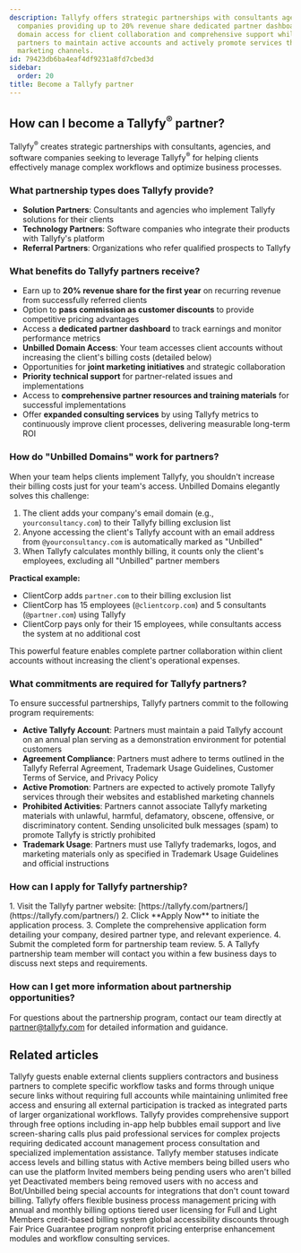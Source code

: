 ```yaml
---
description: Tallyfy offers strategic partnerships with consultants agencies and software
  companies providing up to 20% revenue share dedicated partner dashboards unbilled
  domain access for client collaboration and comprehensive support while requiring
  partners to maintain active accounts and actively promote services through approved
  marketing channels.
id: 79423db6ba4eaf4df9231a8fd7cbed3d
sidebar:
  order: 20
title: Become a Tallyfy partner
---
```



## How can I become a Tallyfy<sup>®</sup> partner?

Tallyfy<sup>®</sup> creates strategic partnerships with consultants, agencies, and software companies seeking to leverage Tallyfy<sup>®</sup> for helping clients effectively manage complex workflows and optimize business processes.

### What partnership types does Tallyfy provide?

- **Solution Partners**: Consultants and agencies who implement Tallyfy solutions for their clients
- **Technology Partners**: Software companies who integrate their products with Tallyfy's platform
- **Referral Partners**: Organizations who refer qualified prospects to Tallyfy

### What benefits do Tallyfy partners receive?

- Earn up to **20% revenue share for the first year** on recurring revenue from successfully referred clients
- Option to **pass commission as customer discounts** to provide competitive pricing advantages
- Access a **dedicated partner dashboard** to track earnings and monitor performance metrics
- **Unbilled Domain Access**: Your team accesses client accounts without increasing the client's billing costs (detailed below)
- Opportunities for **joint marketing initiatives** and strategic collaboration
- **Priority technical support** for partner-related issues and implementations
- Access to **comprehensive partner resources and training materials** for successful implementations
- Offer **expanded consulting services** by using Tallyfy metrics to continuously improve client processes, delivering measurable long-term ROI

### How do "Unbilled Domains" work for partners?

When your team helps clients implement Tallyfy, you shouldn't increase their billing costs just for your team's access. Unbilled Domains elegantly solves this challenge:

1. The client adds your company's email domain (e.g., `yourconsultancy.com`) to their Tallyfy billing exclusion list
2. Anyone accessing the client's Tallyfy account with an email address from `@yourconsultancy.com` is automatically marked as "Unbilled"
3. When Tallyfy calculates monthly billing, it counts only the client's employees, excluding all "Unbilled" partner members

**Practical example:**
- ClientCorp adds `partner.com` to their billing exclusion list
- ClientCorp has 15 employees (`@clientcorp.com`) and 5 consultants (`@partner.com`) using Tallyfy
- ClientCorp pays only for their 15 employees, while consultants access the system at no additional cost

This powerful feature enables complete partner collaboration within client accounts without increasing the client's operational expenses.

### What commitments are required for Tallyfy partners?

To ensure successful partnerships, Tallyfy partners commit to the following program requirements:

- **Active Tallyfy Account**: Partners must maintain a paid Tallyfy account on an annual plan serving as a demonstration environment for potential customers
- **Agreement Compliance**: Partners must adhere to terms outlined in the Tallyfy Referral Agreement, Trademark Usage Guidelines, Customer Terms of Service, and Privacy Policy
- **Active Promotion**: Partners are expected to actively promote Tallyfy services through their websites and established marketing channels
- **Prohibited Activities**: Partners cannot associate Tallyfy marketing materials with unlawful, harmful, defamatory, obscene, offensive, or discriminatory content. Sending unsolicited bulk messages (spam) to promote Tallyfy is strictly prohibited
- **Trademark Usage**: Partners must use Tallyfy trademarks, logos, and marketing materials only as specified in Trademark Usage Guidelines and official instructions

### How can I apply for Tallyfy partnership?

<Steps>
1. Visit the Tallyfy partner website: [https://tallyfy.com/partners/](https://tallyfy.com/partners/)
2. Click **Apply Now** to initiate the application process.
3. Complete the comprehensive application form detailing your company, desired partner type, and relevant experience.
4. Submit the completed form for partnership team review.
5. A Tallyfy partnership team member will contact you within a few business days to discuss next steps and requirements.
</Steps>

### How can I get more information about partnership opportunities?

For questions about the partnership program, contact our team directly at [partner@tallyfy.com](mailto:partner@tallyfy.com) for detailed information and guidance.


## Related articles
<CardGrid>
<LinkTitleCard header="<b>Documenting > Guests</b>" href="/products/pro/documenting/guests/" > Tallyfy guests enable external clients suppliers contractors and business partners to complete specific workflow tasks and forms through unique secure links without requiring full accounts while maintaining unlimited free access and ensuring all external participation is tracked as integrated parts of larger organizational workflows. </LinkTitleCard>
<LinkTitleCard header="<b>Support > Contact Tallyfy support or engage in professional services</b>" href="/products/pro/miscellaneous/support/how-can-i-contact-tallyfys-support-team/" > Tallyfy provides comprehensive support through free options including in-app help bubbles email support and live screen-sharing calls plus paid professional services for complex projects requiring dedicated account management process consultation and specialized implementation assistance. </LinkTitleCard>
<LinkTitleCard header="<b>Org Settings > Understanding Member Statuses</b>" href="/products/pro/settings/org-settings/understanding-member-statuses/" > Tallyfy member statuses indicate access levels and billing status with Active members being billed users who can use the platform Invited members being pending users who aren't billed yet Deactivated members being removed users with no access and Bot/Unbilled being special accounts for integrations that don't count toward billing. </LinkTitleCard>
<LinkTitleCard header="<b>Pro > Pricing</b>" href="/products/pro/pricing/" > Tallyfy offers flexible business process management pricing with annual and monthly billing options tiered user licensing for Full and Light Members credit-based billing system global accessibility discounts through Fair Price Guarantee program nonprofit pricing enterprise enhancement modules and workflow consulting services. </LinkTitleCard>
</CardGrid>